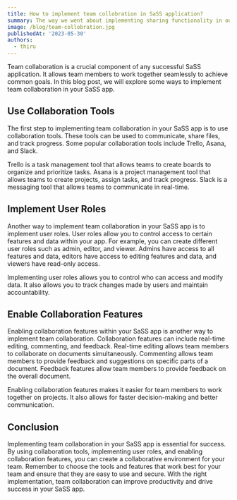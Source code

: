 ```yaml
---
title: How to implement team collobration in SaSS application?
summary: The way we went about implementing sharing functionality in our Formzillion SaSS application
image: /blog/team-collobration.jpg
publishedAt: '2023-05-30'
authors:
  - thiru
---
```


Team collaboration is a crucial component of any successful SaSS application. It allows team members to work together seamlessly to achieve common goals. In this blog post, we will explore some ways to implement team collaboration in your SaSS app.

## Use Collaboration Tools

The first step to implementing team collaboration in your SaSS app is to use collaboration tools. These tools can be used to communicate, share files, and track progress. Some popular collaboration tools include Trello, Asana, and Slack.

Trello is a task management tool that allows teams to create boards to organize and prioritize tasks. Asana is a project management tool that allows teams to create projects, assign tasks, and track progress. Slack is a messaging tool that allows teams to communicate in real-time.

## Implement User Roles

Another way to implement team collaboration in your SaSS app is to implement user roles. User roles allow you to control access to certain features and data within your app. For example, you can create different user roles such as admin, editor, and viewer. Admins have access to all features and data, editors have access to editing features and data, and viewers have read-only access.

Implementing user roles allows you to control who can access and modify data. It also allows you to track changes made by users and maintain accountability.

## Enable Collaboration Features

Enabling collaboration features within your SaSS app is another way to implement team collaboration. Collaboration features can include real-time editing, commenting, and feedback. Real-time editing allows team members to collaborate on documents simultaneously. Commenting allows team members to provide feedback and suggestions on specific parts of a document. Feedback features allow team members to provide feedback on the overall document.

Enabling collaboration features makes it easier for team members to work together on projects. It also allows for faster decision-making and better communication.

## Conclusion

Implementing team collaboration in your SaSS app is essential for success. By using collaboration tools, implementing user roles, and enabling collaboration features, you can create a collaborative environment for your team. Remember to choose the tools and features that work best for your team and ensure that they are easy to use and secure. With the right implementation, team collaboration can improve productivity and drive success in your SaSS app.